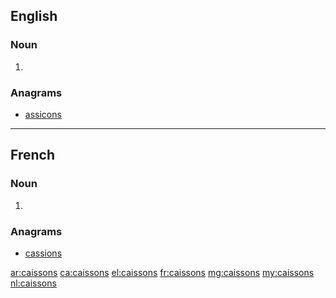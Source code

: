 ==English==

===Noun===
{{head|en|plural}}

# {{plural of|caisson|lang=en}}

===Anagrams===
* [[assicons#English|assicons]]

----

==French==

===Noun===
{{head|fr|plural|g=m}}

# {{plural of|caisson|lang=fr}}

===Anagrams===
* [[cassions#French|cassions]]

[[ar:caissons]]
[[ca:caissons]]
[[el:caissons]]
[[fr:caissons]]
[[mg:caissons]]
[[my:caissons]]
[[nl:caissons]]